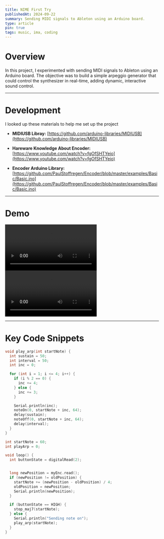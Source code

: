 ```yaml
---
title: NIME First Try
publishedAt: 2024-09-22
summary: Sending MIDI signals to Ableton using an Arduino board.
type: article
pin: true
tags: music, ima, coding
---
```


# Overview

In this project, I experimented with sending MIDI signals to Ableton using an Arduino board. The objective was to build a simple arpeggio generator that could control the synthesizer in real-time, adding dynamic, interactive sound control.

---

# Development

I looked up these materials to help me set up the project

- **MIDIUSB Libray:**
[https://github.com/arduino-libraries/MIDIUSB](https://github.com/arduino-libraries/MIDIUSB)

- **Hareware Knowledge About Encoder:**
[https://www.youtube.com/watch?v=fgOfSHTYeio](https://www.youtube.com/watch?v=fgOfSHTYeio)

- **Encoder Arduino Library:**
[https://github.com/PaulStoffregen/Encoder/blob/master/examples/Basic/Basic.ino](https://github.com/PaulStoffregen/Encoder/blob/master/examples/Basic/Basic.ino)

---

# Demo

<div className="flex justify-center mb-4">
    <video src="/posts/nime-first-try/interaction.mp4" controls preload="metadata" width={400} height={400} />
</div>

<div className="flex justify-center mb-4">
    <video src="/posts/nime-first-try/ableton.mov" controls preload="metadata" width={600} height={600} />
</div>

---

# Key Code Snippets

```cpp
void play_arp(int startNote) {
  int sustain = 50;
  int interval = 50;
  int inc = 0;

  for (int i = 1; i <= 4; i++) {
    if (i % 2 == 0) {
      inc += 4;
    } else {
      inc += 3;
    }

    Serial.println(inc);
    noteOn(0, startNote + inc, 64);
    delay(sustain);
    noteOff(0, startNote + inc, 64);
    delay(interval);
  }
}

int startNote = 60;
int playArp = 0;

void loop() {
  int buttonState = digitalRead(2);


  long newPosition = myEnc.read();
  if (newPosition != oldPosition) {
    startNote += (newPosition - oldPosition) / 4;
    oldPosition = newPosition;
    Serial.println(newPosition);
  }

  if (buttonState == HIGH) {
    stop_maj7(startNote);
  } else {
    Serial.println("Sending note on");
    play_arp(startNote);
  }
}
```


